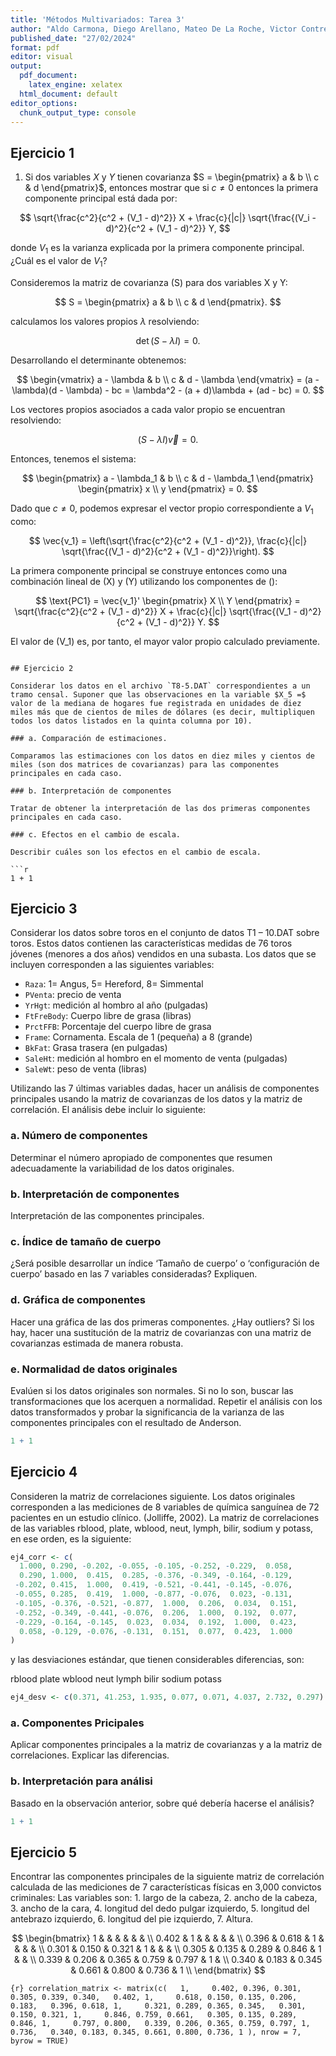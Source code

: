 ```yaml
---
title: 'Métodos Multivariados: Tarea 3'
author: "Aldo Carmona, Diego Arellano, Mateo De La Roche, Victor Contreras"
published_date: "27/02/2024"
format: pdf
editor: visual
output:
  pdf_document: 
    latex_engine: xelatex
  html_document: default
editor_options:
  chunk_output_type: console
---
```


## Ejercicio 1

1.  Si dos variables $X$ y $Y$ tienen covarianza $S = \begin{pmatrix} a & b \\ c & d \end{pmatrix}$, entonces mostrar que si $c \neq 0$ entonces la primera componente principal está dada por:

$$
\sqrt{\frac{c^2}{c^2 + (V_1 - d)^2}} X + \frac{c}{|c|} \sqrt{\frac{(V_i - d)^2}{c^2 + (V_1 - d)^2}} Y,
$$

donde $V_1$ es la varianza explicada por la primera componente principal. ¿Cuál es el valor de $V_1$?

Consideremos la matriz de covarianza \(S\) para dos variables X y Y:

$$
S = \begin{pmatrix}
a & b \\
c & d
\end{pmatrix}.
$$

calculamos los valores propios $\lambda$ resolviendo:

$$
\det(S - \lambda I) = 0.
$$

Desarrollando el determinante obtenemos:

$$
\begin{vmatrix}
a - \lambda & b \\
c & d - \lambda
\end{vmatrix}
= (a - \lambda)(d - \lambda) - bc = \lambda^2 - (a + d)\lambda + (ad - bc) = 0.
$$

Los vectores propios asociados a cada valor propio se encuentran resolviendo:

$$
(S - \lambda I) \vec{v} = 0.
$$

Entonces, tenemos el sistema:

$$
\begin{pmatrix}
a - \lambda_1 & b \\
c & d - \lambda_1
\end{pmatrix}
\begin{pmatrix}
x \\
y
\end{pmatrix}
= 0.
$$

Dado que $c \neq 0$, podemos expresar el vector propio correspondiente a $V_1$ como:

$$
\vec{v_1} = \left(\sqrt{\frac{c^2}{c^2 + (V_1 - d)^2}}, \frac{c}{|c|} \sqrt{\frac{(V_1 - d)^2}{c^2 + (V_1 - d)^2}}\right).
$$

La primera componente principal se construye entonces como una combinación lineal de \(X\) y \(Y\) utilizando los componentes de \(\vec{v_1}\):

$$
\text{PC1} = \vec{v_1}' \begin{pmatrix}
X \\
Y
\end{pmatrix}
= \sqrt{\frac{c^2}{c^2 + (V_1 - d)^2}} X + \frac{c}{|c|} \sqrt{\frac{(V_1 - d)^2}{c^2 + (V_1 - d)^2}} Y.
$$

El valor de \(V_1\) es, por tanto, el mayor valor propio calculado previamente.

```

## Ejercicio 2

Considerar los datos en el archivo `T8-5.DAT` correspondientes a un tramo censal. Suponer que las observaciones en la variable $X_5 =$ valor de la mediana de hogares fue registrada en unidades de diez miles más que de cientos de miles de dólares (es decir, multipliquen todos los datos listados en la quinta columna por 10).

### a. Comparación de estimaciones.

Comparamos las estimaciones con los datos en diez miles y cientos de miles (son dos matrices de covarianzas) para las componentes principales en cada caso.

### b. Interpretación de componentes

Tratar de obtener la interpretación de las dos primeras componentes principales en cada caso.

### c. Efectos en el cambio de escala.

Describir cuáles son los efectos en el cambio de escala.

```r
1 + 1
```

## Ejercicio 3

Considerar los datos sobre toros en el conjunto de datos T1 – 10.DAT sobre toros. Estos datos contienen las características medidas de 76 toros jóvenes (menores a dos años) vendidos en una subasta. Los datos que se incluyen corresponden a las siguientes variables:

-   `Raza`: 1= Angus, 5= Hereford, 8= Simmental
-   `PVenta`: precio de venta
-   `YrHgt`: medición al hombro al año (pulgadas)
-   `FtFreBody`: Cuerpo libre de grasa (libras)
-   `PrctFFB`: Porcentaje del cuerpo libre de grasa
-   `Frame`: Cornamenta. Escala de 1 (pequeña) a 8 (grande)
-   `BkFat`: Grasa trasera (en pulgadas)
-   `SaleHt`: medición al hombro en el momento de venta (pulgadas)
-   `SaleWt`: peso de venta (libras)

Utilizando las 7 últimas variables dadas, hacer un análisis de componentes principales usando la matriz de covarianzas de los datos y la matriz de correlación. El análisis debe incluir lo siguiente:

### a. Número de componentes

Determinar el número apropiado de componentes que resumen adecuadamente la variabilidad de los datos originales.

### b. Interpretación de componentes

Interpretación de las componentes principales.

### c. Índice de tamaño de cuerpo

¿Será posible desarrollar un índice 'Tamaño de cuerpo' o 'configuración de cuerpo' basado en las 7 variables consideradas? Expliquen.

### d. Gráfica de componentes

Hacer una gráfica de las dos primeras componentes. ¿Hay outliers? Si los hay, hacer una sustitución de la matriz de covarianzas con una matriz de covarianzas estimada de manera robusta.

### e. Normalidad de datos originales

Evalúen si los datos originales son normales. Si no lo son, buscar las transformaciones que los acerquen a normalidad. Repetir el análisis con los datos transformados y probar la significancia de la varianza de las componentes principales con el resultado de Anderson.

```r
1 + 1
```

## Ejercicio 4

Consideren la matriz de correlaciones siguiente. Los datos originales corresponden a las mediciones de 8 variables de química sanguínea de 72 pacientes en un estudio clínico. (Jolliffe, 2002). La matriz de correlaciones de las variables rblood, plate, wblood, neut, lymph, bilir, sodium y potass, en ese orden, es la siguiente:

```r
ej4_corr <- c(
  1.000, 0.290, -0.202, -0.055, -0.105, -0.252, -0.229,  0.058,
  0.290, 1.000,  0.415,  0.285, -0.376, -0.349, -0.164, -0.129,
 -0.202, 0.415,  1.000,  0.419, -0.521, -0.441, -0.145, -0.076,
 -0.055, 0.285,  0.419,  1.000, -0.877, -0.076,  0.023, -0.131,
 -0.105, -0.376, -0.521, -0.877,  1.000,  0.206,  0.034,  0.151,
 -0.252, -0.349, -0.441, -0.076,  0.206,  1.000,  0.192,  0.077,
 -0.229, -0.164, -0.145,  0.023,  0.034,  0.192,  1.000,  0.423,
  0.058, -0.129, -0.076, -0.131,  0.151,  0.077,  0.423,  1.000
)
```

y las desviaciones estándar, que tienen considerables diferencias, son:

rblood plate wblood neut lymph bilir sodium potass

```r
ej4_desv <- c(0.371, 41.253, 1.935, 0.077, 0.071, 4.037, 2.732, 0.297)
```

### a. Componentes Pricipales

Aplicar componentes principales a la matriz de covarianzas y a la matriz de correlaciones. Explicar las diferencias.

### b. Interpretación para análisi

Basado en la observación anterior, sobre qué debería hacerse el análisis?

```r
1 + 1
```

## Ejercicio 5

Encontrar las componentes principales de la siguiente matriz de correlación calculada de las mediciones de 7 características físicas en 3,000 convictos criminales: Las variables son: 1. largo de la cabeza, 2. ancho de la cabeza, 3. ancho de la cara, 4. longitud del dedo pulgar izquierdo, 5. longitud del antebrazo izquierdo, 6. longitud del pie izquierdo, 7. Altura.

$$
\begin{bmatrix}
1     &       &      &     &     &     &     \\
0.402 & 1     &      &     &     &     &     \\
0.396 & 0.618 & 1     &      &     &     &     \\
0.301 & 0.150 & 0.321 & 1     &      &      &      \\
0.305 & 0.135 & 0.289 & 0.846 & 1     &      &      \\
0.339 & 0.206 & 0.365 & 0.759 & 0.797 & 1     &      \\
0.340 & 0.183 & 0.345 & 0.661 & 0.800 & 0.736 & 1     \\
\end{bmatrix}
$$

`{r} correlation_matrix <- matrix(c(   1,     0.402, 0.396, 0.301, 0.305, 0.339, 0.340,   0.402, 1,     0.618, 0.150, 0.135, 0.206, 0.183,   0.396, 0.618, 1,     0.321, 0.289, 0.365, 0.345,   0.301, 0.150, 0.321, 1,     0.846, 0.759, 0.661,   0.305, 0.135, 0.289, 0.846, 1,     0.797, 0.800,   0.339, 0.206, 0.365, 0.759, 0.797, 1,     0.736,   0.340, 0.183, 0.345, 0.661, 0.800, 0.736, 1 ), nrow = 7, byrow = TRUE)`
